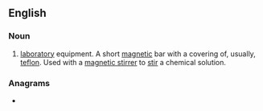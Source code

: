 ==English==
{{wikipedia}}

===Noun===
{{en-noun}}

# {{lb|en|chemistry}} [[laboratory]] equipment. A short [[magnetic]] bar with a covering of, usually, [[teflon]]. Used with a [[magnetic stirrer]] to [[stir]] a chemical solution.

===Anagrams===
* {{anagrams|en|tribars}}